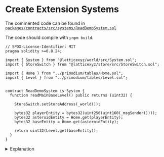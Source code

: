 # Create Extension Systems

The commented code can be found in [`packages/contracts/src/systems/ReadDemoSystem.sol`](https://github.com/primodiumxyz/developer/tree/main/examples/ReadDemo/packages/contracts/src/systems/ReadDemoSystem.sol)

The code should compile with `pnpm build`.

```solidity filename="examples/ReadDemo/packages/contracts/src/systems/ReadDemoSystem.sol" showLineNumbers
// SPDX-License-Identifier: MIT
pragma solidity >=0.8.24;

import { System } from "@latticexyz/world/src/System.sol";
import { StoreSwitch } from "@latticexyz/store/src/StoreSwitch.sol";

import { Home } from "../primodium/tables/Home.sol";
import { Level } from "../primodium/tables/Level.sol";


contract ReadDemoSystem is System {
  function readMainBaseLevel() public returns (uint32) {

    StoreSwitch.setStoreAddress(_world());

    bytes32 playerEntity = bytes32(uint256(uint160(_msgSender())));
    bytes32 asteroidEntity = Home.get(playerEntity);
    bytes32 baseEntity = Home.get(asteroidEntity);

    return uint32(Level.get(baseEntity));
  }
}
```

<details>
<summary>Explanation</summary>

[**Primodium systems**](../../overview-contracts/systems.mdx) are smart contracts that execute on-chain logic to modify state stored in Primodium [tables](../../overview-contracts/tables.mdx). Systems exist in both the core Primodium contracts and in world extensions.

In the ReadDemo, system contracts are created in `packages/contracts/src/systems`. They are fairly standard smart contracts that only need to import the critical functionality from MUD or the `World` you are interacting with.

```ts
import { System } from "@latticexyz/world/src/System.sol";
import { StoreSwitch } from "@latticexyz/store/src/StoreSwitch.sol";
```

The contract itself is a `System` so we need to import that MUD library. We also need to tell the contract our `Store` target. `StoreSwitch` allows us to specify the `World` address where our target `Table`s reside.

```ts
import { Home } from "../primodium/tables/Home.sol";
import { Level } from "../primodium/tables/Level.sol";
```

We import the necessary `Table` libraries from the target `World`. These libraries are constructed by MUD scripts during `pnpm build`, and include the specific `tableId`s and `fieldLayout`s, with appropriate setters and getters. They handle the encoding and decoding of the underlying storage records for us.

These libraries are available in the source code at `packages/contracts/src/primodium`, and potentially in an npm package at a later date.

```ts
contract ReadDemoSystem is System {
```

Make sure this matches what you specified in `mud.config.ts`

```ts
StoreSwitch.setStoreAddress(_world());
```

`StoreSwitch` allows us to choose the data source for our extension. `_world()` is inherited from `System`, and resolves to the world that called this system. Since our systems will be registered to the Primodium world, this tells us to use the Primodium tables.

https://mud.dev/world/reference/world-context#_world

```ts
bytes32 playerEntity = bytes32(uint256(uint160(_msgSender())));
```

Every player has an ID generated from their address for interacting with the world. This is the raw form; usually we use a helper function like `addressToEntity()` to make this cleaner.

`_msgSender()` allows us to find the address of the player calling this system. `msg.sender` won't work since that will be the Primodium world address.

https://mud.dev/world/reference/world-context#_msgsender

```ts
bytes32 asteroidEntity = Home.get(playerEntity);
bytes32 baseEntity = Home.get(asteroidEntity);
```

This can be a little confusing at first. In Primodium, `Home.get` is dual purpose. Using it on a player ID returns their home asteroid ID. Using it on an asteroid ID returns the base building ID of that asteroid. Combined, we get the building ID of the main base building.

Most tables are not multipurpose like this, but it is common to need to drill down through parent-child entity ID layers.

```ts
return uint32(Level.get(baseEntity));
```

And we're done. A simple call to the Level table to get the level of the main base for the player.

</details>
